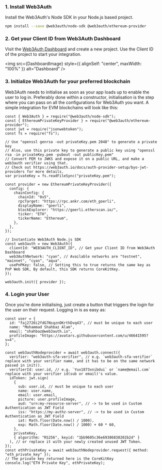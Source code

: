 
### 1. Install Web3Auth

Install the Web3Auth's Node SDK in your Node.js based project.

```bash npm2yarn
npm install --save @web3auth/node-sdk @web3auth/ethereum-provider
```

### 2. Get your Client ID from Web3Auth Dashboard

Visit the [Web3Auth Dashboard](https://dashboard.web3auth.io) and create a new project. Use the Client ID of the project to start your integration.

<img src={DashboardImage} style={{ alignSelf: "center", maxWidth: "100%" }} alt="Dashboard" />

### 3. Initialize Web3Auth for your preferred blockchain

Web3Auth needs to initialise as soon as your app loads up to enable the user to log in. Preferably done within a constructor, initialisation is the
step where you can pass on all the configurations for Web3Auth you want. A simple integration for EVM blockchains will look like this:

```tsx
const { Web3Auth } = require("@web3auth/node-sdk");
const { EthereumPrivateKeyProvider } = require("@web3auth/ethereum-provider");
const jwt = require("jsonwebtoken");
const fs = require("fs");

// Use "openssl genrsa -out privateKey.pem 2048" to generate a private key
// Also, use this private key to generate a public key using "openssl rsa -in privateKey.pem -pubout -out publicKey.pem"
// Convert PEM to JWKS and expose it on a public URL, and make a web3auth verifier using that.
// Check out https://web3auth.io/docs/auth-provider-setup/byo-jwt-providers for more details.
var privateKey = fs.readFileSync("privateKey.pem");

const provider = new EthereumPrivateKeyProvider({
  config: {
    chainConfig: {
      chainId: "0x5",
      rpcTarget: "https://rpc.ankr.com/eth_goerli",
      displayName: "goerli",
      blockExplorer: "https://goerli.etherscan.io/",
      ticker: "ETH",
      tickerName: "Ethereum",
    },
  },
});

// Instantiate Web3Auth Node.js SDK
const web3auth = new Web3Auth({
  clientId: "WEB3AUTH_CLIENT_ID", // Get your Client ID from Web3Auth Dashboard
  web3AuthNetwork: "cyan", // Available networks are "testnet", "mainnet", "cyan", "aqua".
  usePnPKey: false, // Setting this to true returns the same key as PnP Web SDK, By default, this SDK returns CoreKitKey.
});

web3auth.init({ provider });
```

### 4. Login your User

Once you're done initialising, just create a button that triggers the login for the user on their request. Logging in is as easy as:

```tsx
const user = {
  id: "faj2720i2fdG7NsqznOKrthDvq43", // must be unique to each user
  name: "Mohammad Shahbaz Alam",
  email: "shahbaz@web3auth.io",
  profileImage: "https://avatars.githubusercontent.com/u/46641595?v=4",
};

const web3authNodeprovider = await web3auth.connect({
  verifier: "web3auth-sfa-verifier", // e.g. `web3auth-sfa-verifier` replace with your verifier name, and it has to be on the same network passed in init().
  verifierId: user.id, // e.g. `Yux1873xnibdui` or `name@email.com` replace with your verifier id(sub or email)'s value.
  idToken: jwt.sign(
    {
      sub: user.id, // must be unique to each user
      name: user.name,
      email: user.email,
      picture: user.profileImage,
      aud: "urn:my-resource-server", // -> to be used in Custom Authentication as JWT Field
      iss: "https://my-authz-server", // -> to be used in Custom Authentication as JWT Field
      iat: Math.floor(Date.now() / 1000),
      exp: Math.floor(Date.now() / 1000) + 60 * 60,
    },
    privateKey,
    { algorithm: "RS256", keyid: "1bb9605c36e69386830202b2d" }
  ), // or replace it with your newly created unused JWT Token.
});
const ethPrivateKey = await web3authNodeprovider.request({ method: "eth_private_key" });
// The private key returned here is the CoreKitKey
console.log("ETH Private Key", ethPrivateKey);
```
